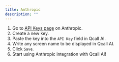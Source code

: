 ```yaml
---
title: Anthropic
description: ""
---
```


1. Go to [API Keys page](https://console.anthropic.com/settings/keys) on Anthropic.
2. Create a new key.
3. Paste the key into the `API Key` field in Qcall AI.
4. Write any screen name to be displayed in Qcall AI.
5. Click `Save`.
6. Start using Anthropic integration with Qcall AI!
